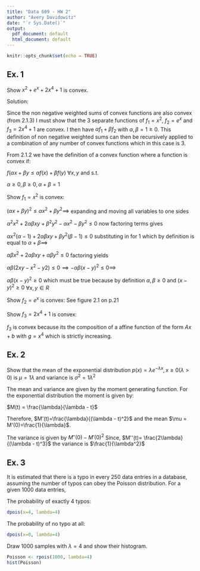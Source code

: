 ```yaml
---
title: "Data 609 - HW 2"
author: "Avery Davidowitz"
date: "`r Sys.Date()`"
output:
  pdf_document: default
  html_document: default
---
```


```r
knitr::opts_chunk$set(echo = TRUE)
```

## Ex. 1 
Show $x^2 +e^x +2x^4 +1$ is convex.

Solution:

Since the non negative weighted sums of convex functions are also convex (from 2.1.3) 
I must show that the 3 separate functions of $f_1=x^2$, $f_2 = e^x$ and $f_3 = 2x^4 +1$ are convex.
I then have $\alpha f_1 + \beta f_2$ with $\alpha,\beta = 1 \ge 0$. 
This definition of non negative weighted sums can then be recursively applied to a
combination of any number of convex functions which in this case is 3.

From 2.1.2 we have the definition of a convex function where a function is convex if:

$f(\alpha x+ \beta y \le \alpha f(x) + \beta f(y)$    $\forall x,y$ and s.t. 

$\alpha \ge 0, \beta \ge 0, \alpha + \beta = 1$

Show $f_1=x^2$ is convex:

$(\alpha x + \beta y)^2 \le \alpha x^2 + \beta y^2 \implies$ expanding and moving all variables to one sides

$\alpha^2x^2 + 2\alpha\beta xy+\beta^2 y^2 -\alpha x^2 - \beta y^2 \le 0$ now factoring terms gives

$\alpha x^2(\alpha-1) + 2\alpha \beta xy +\beta y^2(\beta-1)\le 0$ substituting in for 1 which by definition is equal to $\alpha + \beta \implies$

$\alpha \beta x^2 +2\alpha\beta xy + \alpha \beta y^2\le 0$ factoring yields

$\alpha \beta(2xy-x^2-y2) \le 0 \implies -\alpha\beta(x-y)^2 \le0 \implies$

$\alpha\beta(x-y)^2 \ge 0$ which must be true because by definition $\alpha,\beta \ge 0$ and $(x-y)^2 \ge 0$   $\forall x,y \in R$

Show $f_2 = e^x$ is convex: See figure 2.1 on p.21

Show $f_3 = 2x^4 +1$ is convex:

$f_3$ is convex because its the composition of a affine function of the form $Ax +b$ with 
$g = x^4$ which is strictly increasing.


## Ex. 2
Show that the mean of the exponential distribution $p(x) = \lambda e^{-\lambda x} , x \ge 0 (\lambda > 0)$
is $\mu = 1\lambda$ and variance is $\sigma ^2 = 1\lambda ^2$

The mean and variance are given by the moment generating function. For the exponential distribution the moment is given by:

$M(t) = \frac{\lambda}{\lambda - t}$ 

Therefore, $M'(t)=\frac{\lambda}{(\lambda - t)^2}$ 
 and the mean $\mu = M'(0)=\frac{1}{\lambda}$. 
 
 The variance is given by $M''(0)-M'(0)^2$
 Since, $M''(t)= \frac{2\lambda}{(\lambda - t)^3}$ the variance is $\frac{1}{\lambda^2}$

## Ex. 3
It is estimated that there is a typo in every 250 data entries in a database, assuming the number of typos can obey the Poisson distribution. For a given 1000 data entries,

The probability of exactly 4 typos:
```r
dpois(x=4, lambda=4)
```

The probability of no typo at all:
```r
dpois(x=0, lambda=4)
```

Draw 1000 samples with $\lambda=4$ and show their histogram.
```r
Poisson <- rpois(1000, lambda=4)
hist(Poisson)
```


